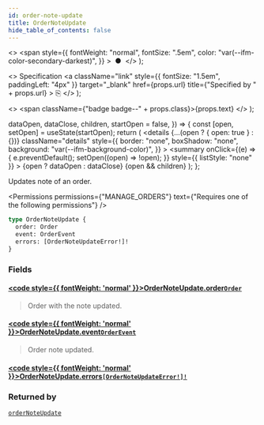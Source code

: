 ```yaml
---
id: order-note-update
title: OrderNoteUpdate
hide_table_of_contents: false
---
```


  <>
    <span
      style={{
        fontWeight: "normal",
        fontSize: ".5em",
        color: "var(--ifm-color-secondary-darkest)",
      }}
    >
      &nbsp;●&nbsp;
    </span>
  </>
);

  <>
    Specification
    <a
      className="link"
      style={{ fontSize: "1.5em", paddingLeft: "4px" }}
      target="\_blank"
      href={props.url}
      title={"Specified by " + props.url}
    >
      ⎘
    </a>
  </>
);

  <>
    <span className={"badge badge--" + props.class}>{props.text}</span>
  </>
);


  dataOpen,
  dataClose,
  children,
  startOpen = false,
}) => {
  const [open, setOpen] = useState(startOpen);
  return (
    <details
      {...(open ? { open: true } : {})}
      className="details"
      style={{
        border: "none",
        boxShadow: "none",
        background: "var(--ifm-background-color)",
      }}
    >
      <summary
        onClick={(e) => {
          e.preventDefault();
          setOpen((open) => !open);
        }}
        style={{ listStyle: "none" }}
      >
        {open ? dataOpen : dataClose}
      </summary>
      {open && children}
    </details>
  );
};

Updates note of an order.

<Badge text="Added in Saleor 3.15" class="secondary margin-bottom--sm" />

<FeaturePreview />

<Permissions
  permissions={"MANAGE_ORDERS"}
  text={"Requires one of the following permissions"}
/>

```graphql
type OrderNoteUpdate {
  order: Order
  event: OrderEvent
  errors: [OrderNoteUpdateError!]!
}
```

### Fields

#### [<code style={{ fontWeight: 'normal' }}>OrderNoteUpdate.<b>order</b></code>](#)<Bullet />[`Order`](../../../api-reference/orders/objects/order) <Badge class="secondary" text="object"/>

> Order with the note updated.

#### [<code style={{ fontWeight: 'normal' }}>OrderNoteUpdate.<b>event</b></code>](#)<Bullet />[`OrderEvent`](../../../api-reference/orders/objects/order-event) <Badge class="secondary" text="object"/>

> Order note updated.

#### [<code style={{ fontWeight: 'normal' }}>OrderNoteUpdate.<b>errors</b></code>](#)<Bullet />[`[OrderNoteUpdateError!]!`](../../../api-reference/orders/objects/order-note-update-error) <Badge class="secondary" text="non-null"/> <Badge class="secondary" text="object"/>

>

### Returned by

[`orderNoteUpdate`](../../../api-reference/orders/mutations/order-note-update) <Badge class="secondary" text="mutation"/>


